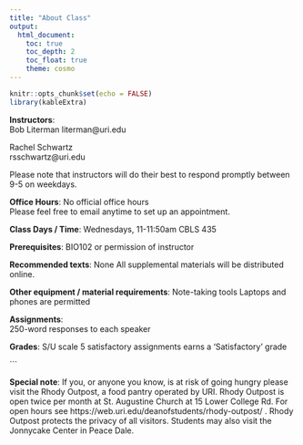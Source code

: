 ```yaml
---
title: "About Class"
output:
  html_document:
    toc: true
    toc_depth: 2
    toc_float: true
    theme: cosmo
---
```


```r
knitr::opts_chunk$set(echo = FALSE)
library(kableExtra)
```

**Instructors**:  
Bob Literman
literman@uri.edu

Rachel Schwartz  
rsschwartz@uri.edu

Please note that instructors will do their best to respond promptly between 9-5 on weekdays.

**Office Hours**: No official office hours   
Please feel free to email anytime to set up an appointment.

**Class Days / Time**: Wednesdays, 11-11:50am CBLS 435

**Prerequisites**: BIO102 or permission of instructor

**Recommended texts**: None
All supplemental materials will be distributed online.

**Other equipment / material requirements**: Note-taking tools
Laptops and phones are permitted

**Assignments**:  
250-word responses to each speaker

**Grades**: S/U scale
5 satisfactory assignments earns a 'Satisfactory' grade

```

**Special note**:
If you, or anyone you know, is at risk of going hungry please visit the Rhody Outpost, a food pantry operated by URI. Rhody Outpost is open twice per month at St. Augustine Church at 15 Lower College Rd. For open hours see https://web.uri.edu/deanofstudents/rhody-outpost/ . Rhody Outpost protects the privacy of all visitors. Students may also visit the Jonnycake Center in Peace Dale.
